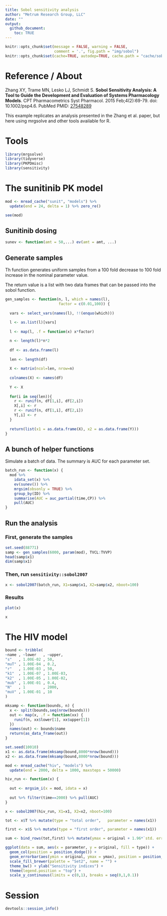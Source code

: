 ```yaml
---
title: Sobol sensitivity analysis
author: "Metrum Research Group, LLC"
date: ""
output:
  github_document:
    toc: TRUE
---
```


```r
knitr::opts_chunk$set(message = FALSE, warning = FALSE, 
                      comment = '.', fig.path = "img/sobol")
knitr::opts_chunk$set(cache=TRUE, autodep=TRUE, cache.path = "cache/sobol/")
```


# Reference / About
Zhang XY, Trame MN, Lesko LJ, Schmidt S. __Sobol Sensitivity Analysis: A Tool to
Guide the Development and Evaluation of Systems Pharmacology Models__. CPT
Pharmacometrics Syst Pharmacol. 2015 Feb;4(2):69-79. doi: 10.1002/psp4.6. PubMed 
PMID: [27548289](https://www.ncbi.nlm.nih.gov/pubmed/27548289)

This example replicates an analysis presented in the Zhang et al. paper, 
but here using mrgsolve and other tools available for R.


# Tools
```r
library(mrgsolve)
library(tidyverse)
library(PKPDmisc)
library(sensitivity)
```



# The sunitinib PK model
```r
mod <- mread_cache("sunit", "models") %>% 
  update(end = 24, delta = 1) %>% zero_re()
```

```r
see(mod)
```

## Sunitinib dosing 
```r
sunev <- function(amt = 50,...) ev(amt = amt, ...)
```

## Generate samples

Th function generates uniform samples from a 
100 fold decrease to 100 fold increase in the 
nominal parameter value.

The return value is a list with two data frames that
can be passed into the sobol function.


```r
gen_samples <- function(n, l, which = names(l), 
                        factor = c(0.01,100)) {
  
  vars <- select_vars(names(l), !!(enquo(which)))
  
  l <- as.list(l)[vars]
  
  l <- map(l, .f = function(x) x*factor)

  n <- length(l)*n*2
  
  df <- as.data.frame(l)
  
  len <- length(df)
  
  X <- matrix(ncol=len, nrow=n)
  
  colnames(X) <- names(df)
  
  Y <- X
  
  for(i in seq(len)){
    r <- runif(n, df[1,i], df[2,i])
    X[,i] <- r
    r <- runif(n, df[1,i], df[2,i])
    Y[,i] <- r
  }
  
  return(list(x1 = as.data.frame(X), x2 = as.data.frame(Y)))
}
```

## A bunch of helper functions

Simulate a batch of data.  The summary is AUC for each parameter set.

```r
batch_run <- function(x) {
  mod %>% 
    idata_set(x) %>%
    ev(sunev()) %>%
    mrgsim(obsonly = TRUE) %>% 
    group_by(ID) %>% 
    summarise(AUC = auc_partial(time,CP)) %>% 
    pull(AUC)
}
```



## Run the analysis

### First, generate the samples
```r
set.seed(88771)
samp <- gen_samples(6000, param(mod), TVCL:TVVP)
head(samp$x1)
dim(samp$x1)
```


### Then, run `sensitivity::sobol2007`
```r
x <- sobol2007(batch_run, X1=samp$x1, X2=samp$x2, nboot=100)
```

### Results

```r
plot(x)
```

```r
x
```

# The HIV model

```r
bound <- tribble(
~name , ~lower   , ~upper,
"s"	  , 1.00E-02 , 50,
"muT" ,	1.00E-04 , 0.2,
"r"	  , 1.00E-03 , 50,
"k1"  ,	1.00E-07 , 1.00E-03,
"k2"  , 1.00E-05 , 1.00E-02,
"mub" , 1.00E-01 , 0.4,
"N"   , 1        , 2000,
"muV" ,	1.00E-01 , 10
)

mksamp <- function(bounds, n) {
  x <- split(bounds,seq(nrow(bounds)))
  out <- map(x, .f = function(xx) {
    runif(n, xx$lower[1], xx$upper[1])  
  })
  names(out) <- bounds$name
  return(as_data_frame(out))
}

set.seed(10010)
x1 <- as.data.frame(mksamp(bound,8000*nrow(bound)))
x2 <- as.data.frame(mksamp(bound,8000*nrow(bound)))
```



```r
mod <- mread_cache("hiv", "models") %>% 
  update(end = 2000, delta = 1000, maxsteps = 50000)

hiv_run <- function(x) {
  
  out <- mrgsim_i(x = mod, idata = x)
  
  out %>% filter(time==2000) %>% pull(AUC)
}
```

```r
x <- sobol2007(hiv_run, X1=x1, X2=x2, nboot=100)
```


```r
tot <- x$T %>% mutate(type = "total order",   parameter = names(x1))

first <- x$S %>% mutate(type = "first order", parameter = names(x1))

sum <- bind_rows(tot,first) %>% mutate(ymax = original + 1.96*`std. error`)

ggplot(data = sum, aes(x = parameter, y = original, fill = type)) + 
  geom_col(position = position_dodge()) + 
  geom_errorbar(aes(ymin = original, ymax = ymax), position = position_dodge()) + 
  scale_fill_brewer(palette = "Set2", name = "") + 
  theme_bw() + ylab("Sensitivity indices") +
  theme(legend.position = "top") +
  scale_y_continuous(limits = c(0,1), breaks = seq(0,1,0.1))

```



# Session
```r
devtools::session_info()
```


